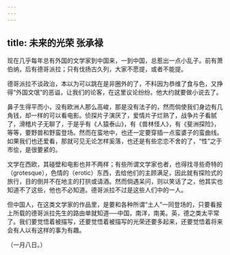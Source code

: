 ```yaml
---
---
---
```

title: 未来的光荣 张承禄
---



现在几乎每年总有外国的文学家到中国来，一到中国，总惹出一点小乱子。前有萧伯纳，后有德哥派拉；只有伐扬古久列，大家不愿提，或者不能提。

德哥派拉不谈政治，本以为可以跳在是非圈外的了，不料因为恭维了食与色，又挣得“外国文氓”的恶谥，让我们的论客，在这里议论纷纷。他大约就要做小说去了。

鼻子生得平而小，没有欧洲人那么高峻，那是没有法子的，然而倘使我们身边有几角钱，却一样的可以看电影。侦探片子演厌了，爱情片子烂熟了，战争片子看腻了，滑稽片子无聊了，于是乎有《人猿泰山》，有《兽林怪人》，有《斐洲探险》，等等，要野兽和野蛮登场。然而在蛮地中，也还一定要穿插一点蛮婆子的蛮曲线。如果我们也还爱看，那就可见无论怎样奚落，也还是有些恋恋不舍的了，“性”之于市侩，是很要紧的。

文学在西欧，其碰壁和电影也并不两样；有些所谓文学家也者，也得找寻些奇特的（grotesque），色情的（erotic）东西，去给他们的主顾满足，因此就有探险式的旅行，目的倒并不在地主的打拱或请酒。然而倘遇呆问，则以笑话了之，他其实也知道不了这些，他也不必知道。德哥派拉不过是这些人们中的一人。

但中国人，在这类文学家的作品里，是要和各种所谓“土人”一同登场的，只要看报上所载的德哥派拉先生的路由单就知道──中国，南洋，南美。英，德之类太平常了。我们要觉悟着被描写，还要觉悟着被描写的光荣还要多起来，还要觉悟着将来会有人以有这样的事为有趣。

（一月八日。）